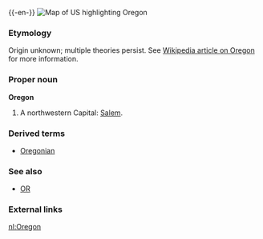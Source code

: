 {{wikipedia}}
{{-en-}}
[[Image:Map of USA highlighting Oregon.png|thumb|right|Map of US highlighting Oregon]]

===Etymology===
Origin unknown; multiple theories persist. See [[w:Oregon#Origin_of_Oregon|Wikipedia article on Oregon]] for more information.

===Proper noun===
'''Oregon'''
#A northwestern {{USstate}}  Capital: [[Salem]].

===Derived terms===
* [[Oregonian]]

===See also===
*[[OR]]
===External links===
{{pedialite}}

[[nl:Oregon]]
